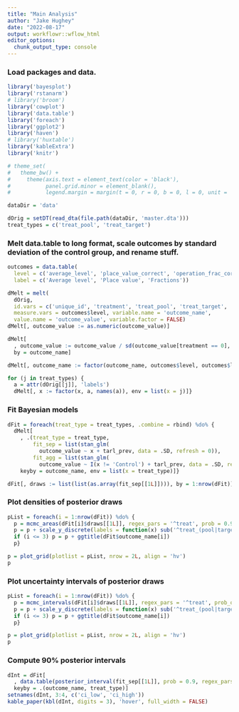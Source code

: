 ```yaml
---
title: "Main Analysis"
author: "Jake Hughey"
date: "2022-08-17"
output: workflowr::wflow_html
editor_options:
  chunk_output_type: console
---
```


### Load packages and data.

```r
library('bayesplot')
library('rstanarm')
# library('broom')
library('cowplot')
library('data.table')
library('foreach')
library('ggplot2')
library('haven')
# library('huxtable')
library('kableExtra')
library('knitr')

# theme_set(
#   theme_bw() +
#     theme(axis.text = element_text(color = 'black'),
#           panel.grid.minor = element_blank(),
#           legend.margin = margin(t = 0, r = 0, b = 0, l = 0, unit = 'cm')))

dataDir = 'data'

dOrig = setDT(read_dta(file.path(dataDir, 'master.dta')))
treat_types = c('treat_pool', 'treat_target')
```

### Melt data.table to long format, scale outcomes by standard deviation of the control group, and rename stuff.

```r
outcomes = data.table(
  level = c('average_level', 'place_value_correct', 'operation_frac_correct'),
  label = c('Average level', 'Place value', 'Fractions'))

dMelt = melt(
  dOrig,
  id.vars = c('unique_id', 'treatment', 'treat_pool', 'treat_target', 'tarl_prev'),
  measure.vars = outcomes$level, variable.name = 'outcome_name',
  value.name = 'outcome_value', variable.factor = FALSE)
dMelt[, outcome_value := as.numeric(outcome_value)]

dMelt[
  , outcome_value := outcome_value / sd(outcome_value[treatment == 0], na.rm = TRUE),
  by = outcome_name]

dMelt[, outcome_name := factor(outcome_name, outcomes$level, outcomes$label)]

for (j in treat_types) {
  a = attr(dOrig[[j]], 'labels')
  dMelt[, x := factor(x, a, names(a)), env = list(x = j)]}
```

### Fit Bayesian models

```r
dFit = foreach(treat_type = treat_types, .combine = rbind) %do% {
  dMelt[
    , .(treat_type = treat_type,
        fit_sep = list(stan_glm(
          outcome_value ~ x + tarl_prev, data = .SD, refresh = 0)),
        fit_agg = list(stan_glm(
          outcome_value ~ I(x != 'Control') + tarl_prev, data = .SD, refresh = 0))),
    keyby = outcome_name, env = list(x = treat_type)]}

dFit[, draws := list(list(as.array(fit_sep[[1L]]))), by = 1:nrow(dFit)]
```

### Plot densities of posterior draws

```r
pList = foreach(i = 1:nrow(dFit)) %do% {
  p = mcmc_areas(dFit[i]$draws[[1L]], regex_pars = '^treat', prob = 0.95)
  p = p + scale_y_discrete(labels = function(x) sub('^treat_(pool|target)', '', x))
  if (i <= 3) p = p + ggtitle(dFit$outcome_name[i])
  p}

p = plot_grid(plotlist = pList, nrow = 2L, align = 'hv')
p
```

### Plot uncertainty intervals of posterior draws

```r
pList = foreach(i = 1:nrow(dFit)) %do% {
  p = mcmc_intervals(dFit[i]$draws[[1L]], regex_pars = '^treat', prob_outer = 0.95)
  p = p + scale_y_discrete(labels = function(x) sub('^treat_(pool|target)', '', x))
  if (i <= 3) p = p + ggtitle(dFit$outcome_name[i])
  p}

p = plot_grid(plotlist = pList, nrow = 2L, align = 'hv')
p
```

### Compute 90% posterior intervals

```r
dInt = dFit[
  , data.table(posterior_interval(fit_sep[[1L]], prob = 0.9, regex_pars = '^treat')),
  keyby = .(outcome_name, treat_type)]
setnames(dInt, 3:4, c('ci_low', 'ci_high'))
kable_paper(kbl(dInt, digits = 3), 'hover', full_width = FALSE)
```
